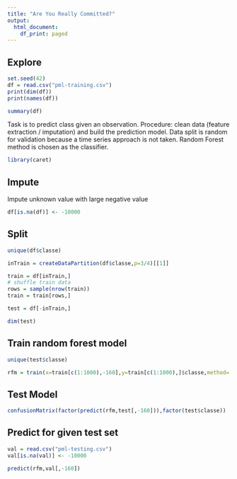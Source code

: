 ```yaml
---
title: "Are You Really Committed?"
output:
  html_document:
    df_print: paged
---
```

## Explore
 

```r
set.seed(42)
df = read.csv("pml-training.csv")
print(dim(df))
print(names(df))
```

```r
summary(df)
```

Task is to predict class given an observation. Procedure: clean data (feature extraction / imputation) and build the prediction model. Data split is random for validation because a time series approach is not taken. Random Forest method is chosen as the classifier.

```r
library(caret)
```

## Impute

Impute unknown value with large negative value

```r
df[is.na(df)] <- -10000
```


## Split

```r
unique(df$classe)
```



```r
inTrain = createDataPartition(df$classe,p=3/4)[[1]]

train = df[inTrain,]
# shuffle train data
rows = sample(nrow(train))
train = train[rows,]

test = df[-inTrain,]
```


```r
dim(test)
```



## Train random forest model

```r
unique(test$classe)
```


```r
rfm = train(x=train[c(1:1000),-160],y=train[c(1:1000),]$classe,method='rf')
```
## Test Model




```r
confusionMatrix(factor(predict(rfm,test[,-160])),factor(test$classe))
```

## Predict for given test set


```r
val = read.csv("pml-testing.csv")
val[is.na(val)] <- -10000

predict(rfm,val[,-160])
```


